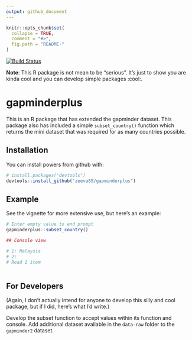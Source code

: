 ```yaml
---
output: github_document
---
```


<!-- README.md is generated from README.Rmd. Please edit that file -->

```r
knitr::opts_chunk$set(
  collapse = TRUE,
  comment = "#>",
  fig.path = "README-"
)
```

[![Build Status](https://travis-ci.org/vincenzocoia/powers.svg?branch=master)](https://travis-ci.org/vincenzocoia/powers)

__Note__: This R package is not mean to be "serious". It's just to show you are kinda cool and you can develop simple packages :cool:. 

# gapminderplus

This is an R package that has extended the gapminder dataset. This package also has included a simple `subset_country()` function which returns the mini dataset that was required for as many countries possible.

## Installation

You can install powers from github with:

```r
# install.packages("devtools")
devtools::install_github("zeeva85/gapminderplus")
```

## Example

See the vignette for more extensive use, but here's an example:

```r
# Enter empty value to end prompt
gapminderplus::subset_country()

## Console view

# 1: Malaysia
# 2: 
# Read 1 item
  
```

## For Developers

(Again, I don't actually intend for anyone to develop this silly and cool package, but if I did, here's what I'd write.)

Develop the subset function to accept values within its function and console. Add additional dataset available in the `data-raw` folder to the `gapminder2` dataset. 
